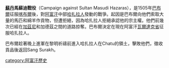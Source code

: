 {{unreferenced|time=2015-01-14T06:03:01+00:00}}
'''[[蘇丹|蘇丹]]馬蘇迪戰役'''（Campaign against Sultan Masudi Hazaras），是1505年[[巴布爾|巴布爾]]征服[[喀布爾|喀布爾]]後，對[[阿富汗|阿富汗]]中部[[哈扎拉人|哈扎拉人]]發動的戰爭。起因是巴布爾向他們索取大量的馬匹和綿羊作貢物，但遭拒絕，因為哈扎拉人拒絕承認他的宗主權。他們前幾次已經在[[加茲尼|加茲尼]]和加德茲之間的道路掠奪。巴布爾決定在現在阿富汗[[瓦爾達克省|瓦爾達克省]]征服哈扎拉人。

巴布爾趁著晚上進軍在黎明祈禱前進入哈扎拉人在Chatu的領土，擊敗他們，徵收貢品後返回Sang Surakh。

[[category:阿富汗歷史|category:阿富汗歷史]]
